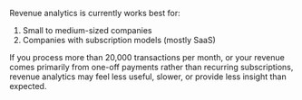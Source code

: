 
<CalloutBox icon="IconInfo" title="Revenue analytics is in beta" type="fyi">

Revenue analytics is currently works best for:
  
1. Small to medium-sized companies
2. Companies with subscription models (mostly SaaS)

If you process more than 20,000 transactions per month, or your revenue comes primarily from one-off payments rather than recurring subscriptions, revenue analytics may feel less useful, slower, or provide less insight than expected.

</CalloutBox>

